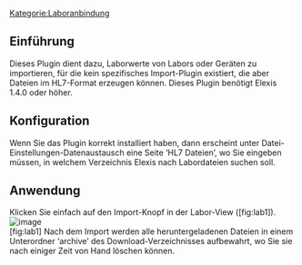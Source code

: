 [[Kategorie:Laboranbindung]]
== Einführung ==
Dieses Plugin dient dazu, Laborwerte von Labors oder Geräten zu importieren, für die kein spezifisches Import-Plugin existiert, die aber Dateien im HL7-Format erzeugen können.
Dieses Plugin benötigt Elexis 1.4.0 oder höher.
== Konfiguration ==
Wenn Sie das Plugin korrekt installiert haben, dann erscheint unter Datei-Einstellungen-Datenaustausch eine Seite ‘HL7 Dateien’, wo Sie eingeben müssen, in welchem Verzeichnis Elexis nach Labordateien suchen soll.
== Anwendung ==
Klicken Sie einfach auf den Import-Knopf in der Labor-View ([fig:lab1]).
[[File:Ch.elexis.laborimport.hl7.allg/abb1.png|image]]<br />
 [fig:lab1]
Nach dem Import werden alle heruntergeladenen Dateien in einem Unterordner ‘archive’ des Download-Verzeichnisses aufbewahrt, wo Sie sie nach einiger Zeit von Hand löschen können.
{{PluginInfo
|plugin=ch.elexis.laborimport.hl7.allg
| eingelesen=von /elexis-base/ch.elexis.laborimport.hl7.allg/doc/ch.elexis.laborimport.hl7.allg.tex am 29.03.2013
| name=Laborimport HL7
| description=Import von Laborresultaten aus HL7-Dateien
| category=feature
| license=EPL
| first_commit_date=2008-09-30
| first_commit_author=rgw_ch
| responsible=weirich@elexis.ch
| type=Laboranbindung
}}